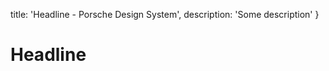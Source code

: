 
  title: 'Headline - Porsche Design System',
  description: 'Some description'
}

# Headline <ComponentStatus tagName="p-headline"></ComponentStatus>

<TableOfContents headings={[]} />
